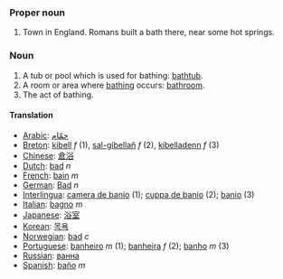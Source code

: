 ===Proper noun===
# Town in England. Romans built a bath there, near some hot springs.

===Noun===

#A tub or pool which is used for bathing: [[bathtub]].
#A room or area where [[bathe|bathing]] occurs: [[bathroom]].
#The act of bathing.



====Translation====
*[[Arabic]]: [[حمّام]]
*[[Breton]]: [[kibell]] ''f'' (1), [[sal-gibellañ]] ''f'' (2), [[kibelladenn]] ''f'' (3)
*[[Chinese]]: [[倉浴]]
*[[Dutch]]: [[bad]] ''n''
*[[French]]: [[bain]] ''m''
*[[German]]: [[Bad]] ''n''
*[[Interlingua]]: [[camera de banio]] (1); [[cuppa de banio]] (2); [[banio]] (3)
*[[Italian]]: [[bagno]] ''m''
*[[Japanese]]: [[浴室]]
*[[Korean]]: [[목욕]]
*[[Norwegian]]: [[bad]] ''c''
*[[Portuguese]]: [[banheiro]] ''m'' (1); [[banheira]] ''f'' (2); [[banho]] ''m'' (3)
*[[Russian]]: [[ванна]]
*[[Spanish]]: [[baño]] ''m''